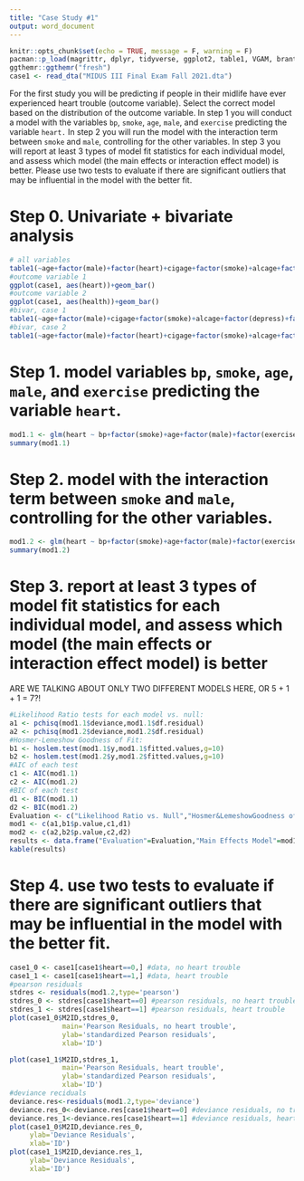 ---
title: "Case Study #1"
output: word_document
---

```{r setup, include=FALSE}
knitr::opts_chunk$set(echo = TRUE, message = F, warning = F)
pacman::p_load(magrittr, dplyr, tidyverse, ggplot2, table1, VGAM, brant, MASS,haven,ResourceSelection,knitr)
ggthemr::ggthemr("fresh")
case1 <- read_dta("MIDUS III Final Exam Fall 2021.dta")
```

For the first study you will be predicting if people in their midlife have ever experienced heart trouble (outcome variable). Select the correct model based on the distribution of the outcome variable. In step 1 you will conduct a model with the variables `bp`, `smoke`, `age`, `male`, and `exercise` predicting the variable `heart.` In step 2 you will run the model with the interaction term between `smoke` and `male`, controlling for the other variables. In step 3 you will report at least 3 types of model fit statistics for each individual model, and assess which model (the main effects or interaction effect model) is better. Please use two tests to evaluate if there are significant outliers that may be influential in the model with the better fit.

# Step 0. Univariate + bivariate analysis

```{r 1.0,echo=F,comment=NA}
# all variables
table1(~age+factor(male)+factor(heart)+cigage+factor(smoke)+alcage+factor(depress)+factor(bp)+factor(exercise)+factor(health), data = case1)
#outcome variable 1
ggplot(case1, aes(heart))+geom_bar()
#outcome variable 2
ggplot(case1, aes(health))+geom_bar()
#bivar, case 1
table1(~age+factor(male)+cigage+factor(smoke)+alcage+factor(depress)+factor(bp)+factor(exercise)+factor(health)|factor(heart), data = case1)
#bivar, case 2
table1(~age+factor(male)+factor(heart)+cigage+factor(smoke)+alcage+factor(depress)+factor(bp)+factor(exercise)|factor(health), data = case1)
```

# Step 1. model variables `bp`, `smoke`, `age`, `male`, and `exercise` predicting the variable `heart`.

```{r 1.1, echo=F,comment=NA}
mod1.1 <- glm(heart ~ bp+factor(smoke)+age+factor(male)+factor(exercise), family = binomial, data = case1)
summary(mod1.1)
```

# Step 2. model with the interaction term between `smoke` and `male`, controlling for the other variables.

```{r 1.2, echo=F,comment=NA}
mod1.2 <- glm(heart ~ bp+factor(smoke)+age+factor(male)+factor(exercise)+I(smoke*male), family = binomial, data = case1)
summary(mod1.2)
```

# Step 3. report at least 3 types of model fit statistics for each individual model, and assess which model (the main effects or interaction effect model) is better

ARE WE TALKING ABOUT ONLY TWO DIFFERENT MODELS HERE, OR 5 + 1 + 1 = 7?!

```{r 1.3,echo=F,comment=NA,results='asis'}
#Likelihood Ratio tests for each model vs. null:
a1 <- pchisq(mod1.1$deviance,mod1.1$df.residual)
a2 <- pchisq(mod1.2$deviance,mod1.2$df.residual)
#Hosmer-Lemeshow Goodness of Fit:
b1 <- hoslem.test(mod1.1$y,mod1.1$fitted.values,g=10)
b2 <- hoslem.test(mod1.2$y,mod1.2$fitted.values,g=10)
#AIC of each test
c1 <- AIC(mod1.1)
c2 <- AIC(mod1.2)
#BIC of each test
d1 <- BIC(mod1.1)
d2 <- BIC(mod1.2)
Evaluation <- c("Likelihood Ratio vs. Null","Hosmer&LemeshowGoodness of Fit","AIC","BIC")
mod1 <- c(a1,b1$p.value,c1,d1)
mod2 <- c(a2,b2$p.value,c2,d2)
results <- data.frame("Evaluation"=Evaluation,"Main Effects Model"=mod1,"Interaction Effect Model"=mod2)
kable(results)
```

# Step 4. use two tests to evaluate if there are significant outliers that may be influential in the model with the better fit.

```{r 1.4,echo=F}
case1_0 <- case1[case1$heart==0,] #data, no heart trouble
case1_1 <- case1[case1$heart==1,] #data, heart trouble
#pearson residuals
stdres <- residuals(mod1.2,type='pearson')
stdres_0 <- stdres[case1$heart==0] #pearson residuals, no heart trouble
stdres_1 <- stdres[case1$heart==1] #pearson residuals, heart trouble
plot(case1_0$M2ID,stdres_0,
             main='Pearson Residuals, no heart trouble',
             ylab='standardized Pearson residuals',
             xlab='ID')

plot(case1_1$M2ID,stdres_1,
             main='Pearson Residuals, heart trouble', 
             ylab='standardized Pearson residuals',
             xlab='ID')
#deviance reciduals
deviance.res<-residuals(mod1.2,type='deviance')
deviance.res_0<-deviance.res[case1$heart==0] #deviance residuals, no trouble
deviance.res_1<-deviance.res[case1$heart==1] #deviance residuals, heart trouble
plot(case1_0$M2ID,deviance.res_0,
     ylab='Deviance Residuals',
     xlab='ID')
plot(case1_1$M2ID,deviance.res_1,
     ylab='Deviance Residuals',
     xlab='ID')
```
